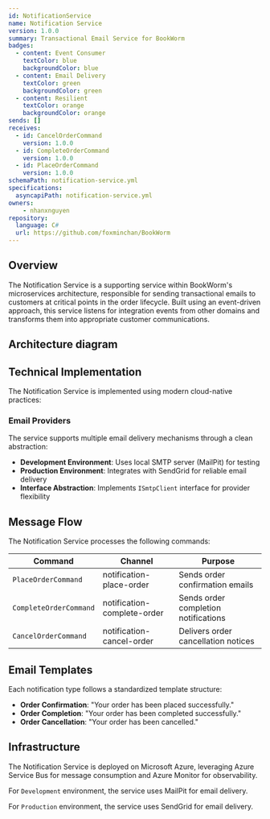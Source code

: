 ```yaml
---
id: NotificationService
name: Notification Service
version: 1.0.0
summary: Transactional Email Service for BookWorm
badges:
  - content: Event Consumer
    textColor: blue
    backgroundColor: blue
  - content: Email Delivery
    textColor: green
    backgroundColor: green
  - content: Resilient
    textColor: orange
    backgroundColor: orange
sends: []
receives:
  - id: CancelOrderCommand
    version: 1.0.0
  - id: CompleteOrderCommand
    version: 1.0.0
  - id: PlaceOrderCommand
    version: 1.0.0
schemaPath: notification-service.yml
specifications:
  asyncapiPath: notification-service.yml
owners:
    - nhanxnguyen
repository:
  language: C#
  url: https://github.com/foxminchan/BookWorm
---
```


## Overview

The Notification Service is a supporting service within BookWorm's microservices architecture, responsible for sending transactional emails to customers at critical points in the order lifecycle. Built using an event-driven approach, this service listens for integration events from other domains and transforms them into appropriate customer communications.

<Tiles >
    <Tile icon="DocumentIcon" href={`/docs/services/${frontmatter.id}/${frontmatter.version}/changelog`}  title="View the changelog" description="Want to know the history of this service? View the change logs" />
    <Tile icon="UserGroupIcon" href="/docs/users/nhanxnguyen" title="Contact the author" description="Any questions? Feel free to contact the owners" />
    <Tile icon="BoltIcon"  href={`/visualiser/services/${frontmatter.id}/${frontmatter.version}`} title={`Receives ${frontmatter.receives.length} messages`} description="This service receives messages from other services" />
</Tiles>

## Architecture diagram

<NodeGraph />

## Technical Implementation

The Notification Service is implemented using modern cloud-native practices:

### Email Providers

The service supports multiple email delivery mechanisms through a clean abstraction:

- **Development Environment**: Uses local SMTP server (MailPit) for testing
- **Production Environment**: Integrates with SendGrid for reliable email delivery
- **Interface Abstraction**: Implements `ISmtpClient` interface for provider flexibility

## Message Flow

The Notification Service processes the following commands:

| Command | Channel | Purpose |
|---------|---------|---------|
| `PlaceOrderCommand` | notification-place-order | Sends order confirmation emails |
| `CompleteOrderCommand` | notification-complete-order | Sends order completion notifications |
| `CancelOrderCommand` | notification-cancel-order | Delivers order cancellation notices |

## Email Templates

Each notification type follows a standardized template structure:

- **Order Confirmation**: "Your order has been placed successfully."
- **Order Completion**: "Your order has been completed successfully."
- **Order Cancellation**: "Your order has been cancelled."

## Infrastructure

The Notification Service is deployed on Microsoft Azure, leveraging Azure Service Bus for message consumption and Azure Monitor for observability.

For `Development` environment, the service uses MailPit for email delivery.

For `Production` environment, the service uses SendGrid for email delivery.

